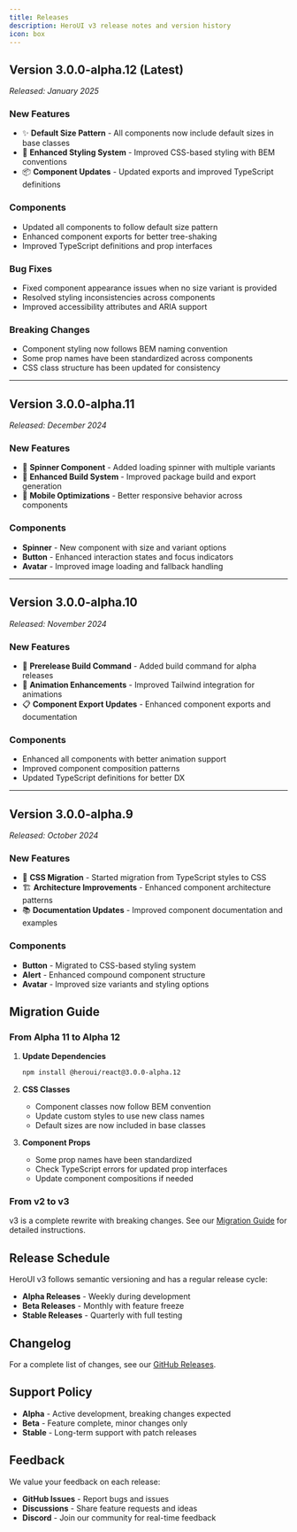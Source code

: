 ```yaml
---
title: Releases
description: HeroUI v3 release notes and version history
icon: box
---
```


## Version 3.0.0-alpha.12 (Latest)

*Released: January 2025*

### New Features

- ✨ **Default Size Pattern** - All components now include default sizes in base classes
- 🎨 **Enhanced Styling System** - Improved CSS-based styling with BEM conventions
- 📦 **Component Updates** - Updated exports and improved TypeScript definitions

### Components

- Updated all components to follow default size pattern
- Enhanced component exports for better tree-shaking
- Improved TypeScript definitions and prop interfaces

### Bug Fixes

- Fixed component appearance issues when no size variant is provided
- Resolved styling inconsistencies across components
- Improved accessibility attributes and ARIA support

### Breaking Changes

- Component styling now follows BEM naming convention
- Some prop names have been standardized across components
- CSS class structure has been updated for consistency

---

## Version 3.0.0-alpha.11

*Released: December 2024*

### New Features

- 🚀 **Spinner Component** - Added loading spinner with multiple variants
- 🔧 **Enhanced Build System** - Improved package build and export generation
- 📱 **Mobile Optimizations** - Better responsive behavior across components

### Components

- **Spinner** - New component with size and variant options
- **Button** - Enhanced interaction states and focus indicators
- **Avatar** - Improved image loading and fallback handling

---

## Version 3.0.0-alpha.10

*Released: November 2024*

### New Features

- 🎯 **Prerelease Build Command** - Added build command for alpha releases
- 🔄 **Animation Enhancements** - Improved Tailwind integration for animations
- 📋 **Component Export Updates** - Enhanced component exports and documentation

### Components

- Enhanced all components with better animation support
- Improved component composition patterns
- Updated TypeScript definitions for better DX

---

## Version 3.0.0-alpha.9

*Released: October 2024*

### New Features

- 🎨 **CSS Migration** - Started migration from TypeScript styles to CSS
- 🏗️ **Architecture Improvements** - Enhanced component architecture patterns
- 📚 **Documentation Updates** - Improved component documentation and examples

### Components

- **Button** - Migrated to CSS-based styling system
- **Alert** - Enhanced compound component structure
- **Avatar** - Improved size variants and styling options

## Migration Guide

### From Alpha 11 to Alpha 12

1. **Update Dependencies**
   ```bash
   npm install @heroui/react@3.0.0-alpha.12
   ```

2. **CSS Classes**
   - Component classes now follow BEM convention
   - Update custom styles to use new class names
   - Default sizes are now included in base classes

3. **Component Props**
   - Some prop names have been standardized
   - Check TypeScript errors for updated prop interfaces
   - Update component compositions if needed

### From v2 to v3

v3 is a complete rewrite with breaking changes. See our [Migration Guide](/docs/guides/migration) for detailed instructions.

## Release Schedule

HeroUI v3 follows semantic versioning and has a regular release cycle:

- **Alpha Releases** - Weekly during development
- **Beta Releases** - Monthly with feature freeze
- **Stable Releases** - Quarterly with full testing

## Changelog

For a complete list of changes, see our [GitHub Releases](https://github.com/heroui/heroui-v3/releases).

## Support Policy

- **Alpha** - Active development, breaking changes expected
- **Beta** - Feature complete, minor changes only
- **Stable** - Long-term support with patch releases

## Feedback

We value your feedback on each release:

- **GitHub Issues** - Report bugs and issues
- **Discussions** - Share feature requests and ideas
- **Discord** - Join our community for real-time feedback